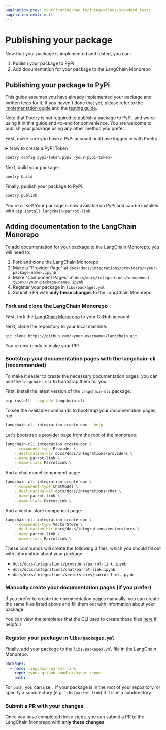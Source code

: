 ```yaml
---
pagination_prev: contributing/how_to/integrations/standard_tests
pagination_next: null
---
```


# Publishing your package

Now that your package is implemented and tested, you can:

1. Publish your package to PyPi
2. Add documentation for your package to the LangChain Monorepo

## Publishing your package to PyPi

This guide assumes you have already implemented your package and written tests for it. If you haven't done that yet, please refer to the [implementation guide](../package) and the [testing guide](../standard_tests).

Note that Poetry is not required to publish a package to PyPi, and we're using it in this guide end-to-end for convenience.
You are welcome to publish your package using any other method you prefer.

First, make sure you have a PyPi account and have logged in with Poetry:

<details>
    <summary>How to create a PyPi Token</summary>

1. Go to the [PyPi website](https://pypi.org/) and create an account.
2. Verify your email address by clicking the link that PyPi emails to you.
3. Go to your account settings and click "Generate Recovery Codes" to enable 2FA. To generate an API token, you **must** have 2FA enabled currently.
4. Go to your account settings and [generate a new API token](https://pypi.org/manage/account/token/).

</details>

```bash
poetry config pypi-token.pypi <your-pypi-token>
```

Next, build your package:

```bash
poetry build
```

Finally, publish your package to PyPi:

```bash
poetry publish
```

You're all set! Your package is now available on PyPi and can be installed with `pip install langchain-parrot-link`.

## Adding documentation to the LangChain Monorepo

To add documentation for your package to the LangChain Monorepo, you will need to:

1. Fork and clone the LangChain Monorepo
2. Make a "Provider Page" at `docs/docs/integrations/providers/<your-package-name>.ipynb`
3. Make "Component Pages" at `docs/docs/integrations/<component-type>/<your-package-name>.ipynb`
4. Register your package in `libs/packages.yml`
5. Submit a PR with **only these changes** to the LangChain Monorepo

### Fork and clone the LangChain Monorepo

First, fork the [LangChain Monorepo](https://github.com/langchain-ai/langchain) to your GitHub account.

Next, clone the repository to your local machine:

```bash
git clone https://github.com/<your-username>/langchain.git
```

You're now ready to make your PR!

### Bootstrap your documentation pages with the langchain-cli (recommended)

To make it easier to create the necessary documentation pages, you can use the `langchain-cli` to bootstrap them for you.

First, install the latest version of the `langchain-cli` package:

```bash
pip install --upgrade langchain-cli
```

To see the available commands to bootstrap your documentation pages, run:

```bash
langchain-cli integration create-doc --help
```

Let's bootstrap a provider page from the root of the monorepo:

```bash
langchain-cli integration create-doc \
    --component-type Provider \
    --destination-dir docs/docs/integrations/providers \
    --name parrot-link \
    --name-class ParrotLink \
```

And a chat model component page:

```bash
langchain-cli integration create-doc \
    --component-type ChatModel \
    --destination-dir docs/docs/integrations/chat \
    --name parrot-link \
    --name-class ParrotLink \
```

And a vector store component page:

```bash
langchain-cli integration create-doc \
    --component-type VectorStore \
    --destination-dir docs/docs/integrations/vectorstores \
    --name parrot-link \
    --name-class ParrotLink \
```

These commands will create the following 3 files, which you should fill out with information about your package:

- `docs/docs/integrations/providers/parrot-link.ipynb`
- `docs/docs/integrations/chat/parrot-link.ipynb`
- `docs/docs/integrations/vectorstores/parrot-link.ipynb`

### Manually create your documentation pages (if you prefer)

If you prefer to create the documentation pages manually, you can create the same files listed
above and fill them out with information about your package.

You can view the templates that the CLI uses to create these files [here](https://github.com/langchain-ai/langchain/tree/master/libs/cli/langchain_cli/integration_template/docs) if helpful!

### Register your package in `libs/packages.yml`

Finally, add your package to the `libs/packages.yml` file in the LangChain Monorepo.

```yaml
packages:
  - name: langchain-parrot-link
    repo: <your github handle>/<your repo>
    path: .
```

For `path`, you can use `.` if your package is in the root of your repository, or specify a subdirectory (e.g. `libs/parrot-link`) if it is in a subdirectory.

### Submit a PR with your changes

Once you have completed these steps, you can submit a PR to the LangChain Monorepo with **only these changes**.
